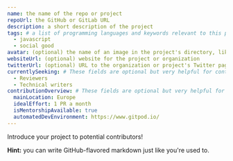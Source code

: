```yaml
---
name: the name of the repo or project
repoUrl: the GitHub or GitLab URL
description: a short description of the project
tags: # a list of programming languages and keywords relevant to this project
  - javascript
  - social good
avatar: (optional) the name of an image in the project's directory, like "avatar.png"
websiteUrl: (optional) website for the project or organization
twitterUrl: (optional) URL to the organization or project's Twitter page
currentlySeeking: # These fields are optional but very helpful for contributors
  - Reviewers
  - Technical writers
contributionOverview: # These fields are optional but very helpful for contributors
  mainLocation: Europe
  idealEffort: 1 PR a month
  isMentorshipAvailable: true
  automatedDevEnvironment: https://www.gitpod.io/
---
```


<!-- Divide your content into sections using our handy shortcodes -->

<Overview>

Introduce your project to potential contributors!

**Hint:** you can write GitHub-flavored markdown just like you're used to.

</Overview>
